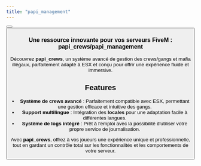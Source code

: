```yaml
---
title: "papi_management"
---
```


<Columns>
  <Column>
    <ReactPlayer url="https://youtu.be/OF4yObRzjpY" controls={true} height='100%' />
  </Column>
  <Column>
    <Card shadow='tl'>
      <CardImage className="tebex-logo" style={{ padding: '1rem' }} />
      <CardFooter>
        <Button variant="primary" block label="Get it on Tebex" link='https://papi.tebex.io' />
        <Button variant="teal" block label="Obtenez-le sur Tebex" link='https://papi.tebex.io' />
      </CardFooter>
    </Card>
  </Column>
</Columns>

### Une ressource innovante pour vos serveurs FiveM : **papi_crews/papi_management**

Découvrez **papi_crews**, un système avancé de gestion des crews/gangs et mafia illégaux, parfaitement adapté à ESX et conçu pour offrir une expérience fluide et immersive.

## Features

- **Système de crews avancé** : Parfaitement compatible avec ESX, permettant une gestion efficace et intuitive des gangs.
- **Support multilingue** : Intégration des **locales** pour une adaptation facile à différentes langues.
- **Système de logs intégré** : Prêt à l'emploi avec la possibilité d'utiliser votre propre service de journalisation.

Avec **papi_crews**, offrez à vos joueurs une expérience unique et professionnelle, tout en gardant un contrôle total sur les fonctionnalités et les comportements de votre serveur.
